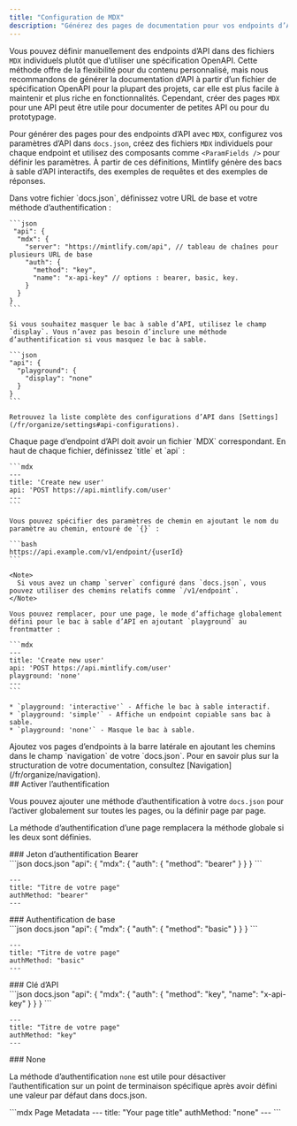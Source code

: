 ```yaml
---
title: "Configuration de MDX"
description: "Générez des pages de documentation pour vos endpoints d’API avec `MDX`"
---
```


Vous pouvez définir manuellement des endpoints d’API dans des fichiers `MDX` individuels plutôt que d’utiliser une spécification OpenAPI. Cette méthode offre de la flexibilité pour du contenu personnalisé, mais nous recommandons de générer la documentation d’API à partir d’un fichier de spécification OpenAPI pour la plupart des projets, car elle est plus facile à maintenir et plus riche en fonctionnalités. Cependant, créer des pages `MDX` pour une API peut être utile pour documenter de petites API ou pour du prototypage.

Pour générer des pages pour des endpoints d’API avec `MDX`, configurez vos paramètres d’API dans `docs.json`, créez des fichiers `MDX` individuels pour chaque endpoint et utilisez des composants comme `<ParamFields />` pour définir les paramètres. À partir de ces définitions, Mintlify génère des bacs à sable d’API interactifs, des exemples de requêtes et des exemples de réponses.

<Steps>
  <Step title="Configurez votre API">
    Dans votre fichier `docs.json`, définissez votre URL de base et votre méthode d’authentification :

    ```json
     "api": {
      "mdx": {
        "server": "https://mintlify.com/api", // tableau de chaînes pour plusieurs URL de base
        "auth": {
          "method": "key",
          "name": "x-api-key" // options : bearer, basic, key.
        }
      }
    }
    ```

    Si vous souhaitez masquer le bac à sable d’API, utilisez le champ `display`. Vous n’avez pas besoin d’inclure une méthode d’authentification si vous masquez le bac à sable.

    ```json
    "api": {
      "playground": {
        "display": "none"
      }
    }
    ```

    Retrouvez la liste complète des configurations d’API dans [Settings](/fr/organize/settings#api-configurations).
  </Step>

  <Step title="Créez vos pages d’endpoints">
    Chaque page d’endpoint d’API doit avoir un fichier `MDX` correspondant. En haut de chaque fichier, définissez `title` et `api` :

    ```mdx
    ---
    title: 'Create new user'
    api: 'POST https://api.mintlify.com/user'
    ---
    ```

    Vous pouvez spécifier des paramètres de chemin en ajoutant le nom du paramètre au chemin, entouré de `{}` :

    ```bash
    https://api.example.com/v1/endpoint/{userId}
    ```

    <Note>
      Si vous avez un champ `server` configuré dans `docs.json`, vous pouvez utiliser des chemins relatifs comme `/v1/endpoint`.
    </Note>

    Vous pouvez remplacer, pour une page, le mode d’affichage globalement défini pour le bac à sable d’API en ajoutant `playground` au frontmatter :

    ```mdx
    ---
    title: 'Create new user'
    api: 'POST https://api.mintlify.com/user'
    playground: 'none'
    ---
    ```

    * `playground: 'interactive'` - Affiche le bac à sable interactif.
    * `playground: 'simple'` - Affiche un endpoint copiable sans bac à sable.
    * `playground: 'none'` - Masque le bac à sable.
  </Step>

  <Step title="Ajoutez vos endpoints à votre documentation">
    Ajoutez vos pages d’endpoints à la barre latérale en ajoutant les chemins dans le champ `navigation` de votre `docs.json`. Pour en savoir plus sur la structuration de votre documentation, consultez [Navigation](/fr/organize/navigation).
  </Step>
</Steps>

<div id="enabling-authentication">
  ## Activer l’authentification
</div>

Vous pouvez ajouter une méthode d’authentification à votre `docs.json` pour l’activer globalement sur toutes les pages, ou la définir page par page.

La méthode d’authentification d’une page remplacera la méthode globale si les deux sont définies.

<div id="bearer-token">
  ### Jeton d’authentification Bearer
</div>

<CodeGroup>
  ```json docs.json
  "api": {
      "mdx": {
        "auth": {
          "method": "bearer"
        }
      }
  }
  ```

  ```mdx Page Metadata
  ---
  title: "Titre de votre page"
  authMethod: "bearer"
  ---
  ```
</CodeGroup>

<div id="basic-authentication">
  ### Authentification de base
</div>

<CodeGroup>
  ```json docs.json
  "api": {
      "mdx": {
        "auth": {
          "method": "basic"
        }
      }
  }
  ```

  ```mdx Page Metadata
  ---
  title: "Titre de votre page"
  authMethod: "basic"
  ---
  ```
</CodeGroup>

<div id="api-key">
  ### Clé d’API
</div>

<CodeGroup>
  ```json docs.json
  "api": {
      "mdx": {
        "auth": {
          "method": "key",
          "name": "x-api-key"
        }
      }
  }
  ```

  ```mdx Page Metadata
  ---
  title: "Titre de votre page"
  authMethod: "key"
  ---
  ```
</CodeGroup>

<div id="none">
  ### None
</div>

La méthode d’authentification `none` est utile pour désactiver l’authentification sur un point de terminaison spécifique après avoir défini une valeur par défaut dans docs.json.

<CodeGroup>
  ```mdx Page Metadata
  ---
  title: "Your page title"
  authMethod: "none"
  ---
  ```
</CodeGroup>